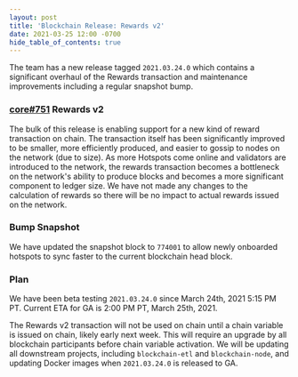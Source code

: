 ```yaml
---
layout: post
title: 'Blockchain Release: Rewards v2'
date: 2021-03-25 12:00 -0700
hide_table_of_contents: true
---
```


The team has a new release tagged `2021.03.24.0` which contains a significant overhaul of the
Rewards transaction and maintenance improvements including a regular snapshot bump.

<!--truncate-->

### [core#751](https://github.com/helium/blockchain-core/pull/751) Rewards v2

The bulk of this release is enabling support for a new kind of reward transaction on chain. The
transaction itself has been significantly improved to be smaller, more efficiently produced, and
easier to gossip to nodes on the network (due to size). As more Hotspots come online and validators
are introduced to the network, the rewards transaction becomes a bottleneck on the network's ability
to produce blocks and becomes a more significant component to ledger size. We have not made any
changes to the calculation of rewards so there will be no impact to actual rewards issued on the
network.

### Bump Snapshot

We have updated the snapshot block to `774001` to allow newly onboarded hotspots to sync faster to
the current blockchain head block.

### Plan

We have been beta testing `2021.03.24.0` since March 24th, 2021 5:15 PM PT. Current ETA for GA is
2:00 PM PT, March 25th, 2021.

The Rewards v2 transaction will not be used on chain until a chain variable is issued on chain,
likely early next week. This will require an upgrade by all blockchain participants before chain
variable activation. We will be updating all downstream projects, including `blockchain-etl` and
`blockchain-node`, and updating Docker images when `2021.03.24.0` is released to GA.
